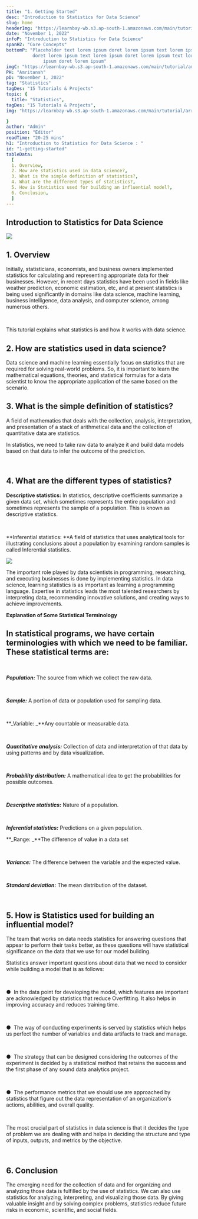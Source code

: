 ```yaml
---
title: "1. Getting Started"
desc: "Introduction to Statistics for Data Science"
slug: home
headerImg: "https://learnbay-wb.s3.ap-south-1.amazonaws.com/main/tutorial/Statistics+Header.png"
date: "November 1, 2022"
infoP: "Introduction to Statistics for Data Science"
spanH2: "Core Concepts"
bottomP: "Placeholder text lorem ipsum doret lorem ipsum text lorem ipsum
          doret lorem ipsum text lorem ipsum doret lorem ipsum text lorem
              ipsum doret lorem ipsum"
imgC: "https://learnbay-wb.s3.ap-south-1.amazonaws.com/main/tutorial/amritansh.png"
PH: "Amritansh"
pD: "November 1, 2022"
tag: "Statistics"
tagDes: "15 Tutorials & Projects"
topic: {
  title: "Statistics",
tagDes: "15 Tutorials & Projects",
img: "https://learnbay-wb.s3.ap-south-1.amazonaws.com/main/tutorial/arrow.png"

}
author: "Admin"
position: "Editor"
readTime: "20-25 mins"
h1: "Introduction to Statistics for Data Science : "
id: "1-getting-started"
tableData:
  [
  1. Overview,
  2. How are statistics used in data science?,
  3. What is the simple definition of statistics?,
  4. What are the different types of statistics?,
  5. How is Statistics used for building an influential model?,
  6. Conclusion,
  ]
---
```


## Introduction to Statistics for Data Science


 <img src="https://learnbay-wb.s3.ap-south-1.amazonaws.com/main/tutorial/statistics/statistics-c-1.jpg"></img>


## 1. Overview

Initially, statisticians, economists, and business owners implemented statistics for calculating and representing appropriate data for their businesses. However, in recent days statistics have been used in fields like weather prediction, economic estimation, etc, and at present statistics is being used significantly in domains like data science, machine learning, business intelligence, data analysis, and computer science, among numerous others.

 

This tutorial explains what statistics is and how it works with data science.


## 2. How are statistics used in data science?


Data science and machine learning essentially focus on statistics that are required for solving real-world problems. So, it is important to learn the mathematical equations, theories, and statistical formulas for a data scientist to know the appropriate application of the same based on the scenario.


## 3. What is the simple definition of statistics? 

A field of mathematics that deals with the collection, analysis, interpretation, and presentation of a stack of arithmetical data and the collection of quantitative data are statistics. 

In statistics, we need to take raw data to analyze it and build data models based on that data to infer the outcome of the prediction.

 


## 4. What are the different types of statistics? 

**Descriptive statistics:** In statistics, descriptive coefficients summarize a given data set, which sometimes represents the entire population and sometimes represents the sample of a population. This is known as descriptive statistics.

 

**Inferential statistics: **A field of statistics that uses analytical tools for illustrating conclusions about a population by examining random samples is called Inferential statistics.


 <img src="https://learnbay-wb.s3.ap-south-1.amazonaws.com/main/tutorial/statistics/statistics-c-2.jpg"></img>


The important role played by data scientists in programming, researching, and executing businesses is done by implementing statistics. In data science, learning statistics is as important as learning a programming language. Expertise in statistics leads the most talented researchers by interpreting data, recommending innovative solutions, and creating ways to achieve improvements.

**Explanation of Some Statistical Terminology**


## In statistical programs, we have certain terminologies with which we need to be familiar. These statistical terms are:

 

**_Population:_** The source from which we collect the raw data.

 

**_Sample:_** A portion of data or population used for sampling data.

 

**_Variable: _**Any countable or measurable data.

 

**_Quantitative analysis:_** Collection of data and interpretation of that data by using patterns and by data visualization.

 

**_Probability distribution:_** A mathematical idea to get the probabilities for possible outcomes.

 

**_Descriptive statistics:_** Nature of a population.

 

**_Inferential statistics:_** Predictions on a given population.


**_Range: _**The difference of value in a data set

 

**_Variance:_** The difference between the variable and the expected value.

 

**_Standard deviation:_** The mean distribution of the dataset. 

 


## 5. How is Statistics used for building an influential model?


The team that works on data needs statistics for answering questions that appear to perform their tasks better, as these questions will have statistical significance on the data that we use for our model building.

Statistics answer important questions about data that we need to consider while building a model that is as follows:

 


●  	In the data point for developing the model, which features are important are acknowledged by statistics that reduce Overfitting. It also helps in improving accuracy and reduces training time.

 


●  	The way of conducting experiments is served by statistics which helps us perfect the number of variables and data artifacts to track and manage.

 


●  	The strategy that can be designed considering the outcomes of the experiment is decided by a statistical method that retains the success and the first phase of any sound data analytics project.  

 


●  	The performance metrics that we should use are approached by statistics that figure out the data representation of an organization's actions, abilities, and overall quality.

 

The most crucial part of statistics in data science is that it decides the type of problem we are dealing with and helps in deciding the structure and type of inputs, outputs, and metrics by the objective.

 


## 6. Conclusion


The emerging need for the collection of data and for organizing and analyzing those data is fulfilled by the use of statistics. We can also use statistics for analyzing, interpreting, and visualizing those data. By giving valuable insight and by solving complex problems, statistics reduce future risks in economic, scientific, and social fields.
